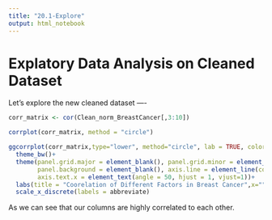 ```yaml
---
title: "20.1-Explore"
output: html_notebook
---
```


# Explatory Data Analysis on Cleaned Dataset

Let's explore the new cleaned dataset ----
```r
corr_matrix <- cor(Clean_norm_BreastCancer[,3:10])

```


```r
corrplot(corr_matrix, method = "circle")
```

```r
ggcorrplot(corr_matrix,type="lower", method="circle", lab = TRUE, colors = c("red","white","green"))+
  theme_bw()+
  theme(panel.grid.major = element_blank(), panel.grid.minor = element_blank(),
        panel.background = element_blank(), axis.line = element_line(colour = "black"),
        axis.text.x = element_text(angle = 50, hjust = 1, vjust=1))+
  labs(title = "Coorelation of Different Factors in Breast Cancer",x="",y="")+
  scale_x_discrete(labels = abbreviate)
```
As we can see that our columns are highly correlated to each other.
